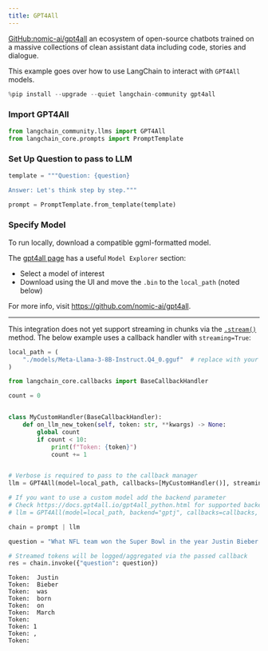 ```yaml
---
title: GPT4All
---
```


[GitHub:nomic-ai/gpt4all](https://github.com/nomic-ai/gpt4all) an ecosystem of open-source chatbots trained on a massive collections of clean assistant data including code, stories and dialogue.

This example goes over how to use LangChain to interact with `GPT4All` models.


```python
%pip install --upgrade --quiet langchain-community gpt4all
```

### Import GPT4All


```python
from langchain_community.llms import GPT4All
from langchain_core.prompts import PromptTemplate
```

### Set Up Question to pass to LLM


```python
template = """Question: {question}

Answer: Let's think step by step."""

prompt = PromptTemplate.from_template(template)
```

### Specify Model

To run locally, download a compatible ggml-formatted model. 
 
The [gpt4all page](https://gpt4all.io/index.html) has a useful `Model Explorer` section:

* Select a model of interest
* Download using the UI and move the `.bin` to the `local_path` (noted below)

For more info, visit https://github.com/nomic-ai/gpt4all.

---

This integration does not yet support streaming in chunks via the [`.stream()`](https://python.langchain.com/docs/how_to/streaming/) method. The below example uses a callback handler with `streaming=True`:


```python
local_path = (
    "./models/Meta-Llama-3-8B-Instruct.Q4_0.gguf"  # replace with your local file path
)
```


```python
from langchain_core.callbacks import BaseCallbackHandler

count = 0


class MyCustomHandler(BaseCallbackHandler):
    def on_llm_new_token(self, token: str, **kwargs) -> None:
        global count
        if count < 10:
            print(f"Token: {token}")
            count += 1


# Verbose is required to pass to the callback manager
llm = GPT4All(model=local_path, callbacks=[MyCustomHandler()], streaming=True)

# If you want to use a custom model add the backend parameter
# Check https://docs.gpt4all.io/gpt4all_python.html for supported backends
# llm = GPT4All(model=local_path, backend="gptj", callbacks=callbacks, streaming=True)

chain = prompt | llm

question = "What NFL team won the Super Bowl in the year Justin Bieber was born?"

# Streamed tokens will be logged/aggregated via the passed callback
res = chain.invoke({"question": question})
```
```output
Token:  Justin
Token:  Bieber
Token:  was
Token:  born
Token:  on
Token:  March
Token:  
Token: 1
Token: ,
Token:
```

```python

```

